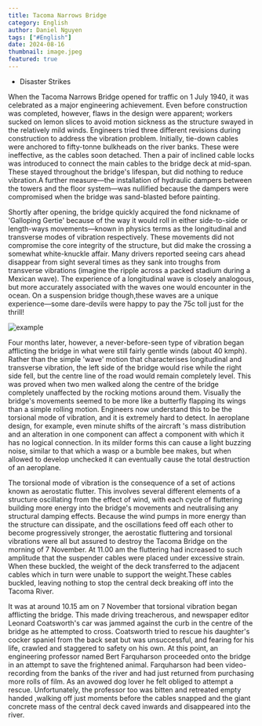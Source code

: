 ```yaml
---
title: Tacoma Narrows Bridge
category: English
author: Daniel Nguyen
tags: ["#English"]
date: 2024-08-16
thumbnail: image.jpeg
featured: true
---
```


- Disaster Strikes

When the Tacoma Narrows Bridge opened for traffic on 1 July 1940, it was celebrated as a major engineering achievement. Even before construction was completed, however, flaws in the design were apparent; workers sucked on lemon slices to avoid motion sickness as the structure swayed in the relatively mild winds. Engineers tried three different revisions during construction to address the vibration problem. Initially, tie-down cables were anchored to fifty-tonne bulkheads on the river banks. These were ineffective, as the cables soon detached. Then a pair of inclined cable locks was introduced to connect the main cables to the bridge deck at mid-span. These stayed throughout the bridge's lifespan, but did nothing to reduce vibration.A further measure—the installation of hydraulic dampers between the towers and the floor system—was nullified because the dampers were compromised when the bridge was sand-blasted before painting.

Shortly after opening, the bridge quickly acquired the fond nickname of 'Galloping Gertie' because of the way it would roll in either side-to-side or length-ways movements—known in physics terms as the longitudinal and transverse modes of vibration respectively. These movements did not compromise the core integrity of the structure, but did make the crossing a somewhat white-knuckle affair. Many drivers reported seeing cars ahead disappear from sight several times as they sank into troughs from transverse vibrations (imagine the ripple across a packed stadium during a Mexican wave). The experience of a longitudinal wave is closely analogous, but more accurately associated with the waves one would encounter in the ocean. On a suspension bridge though,these waves are a unique experience—some dare-devils were happy to pay the 75c toll just for the thrill!

![example](./1.png 'example')

Four months later, however, a never-before-seen type of vibration began afflicting the bridge in what were still fairly gentle winds (about 40 kmph). Rather than the simple 'wave' motion that characterises longitudinal and transverse vibration, the left side of the bridge would rise while the right side fell, but the centre line of the road would remain completely level. This was proved when two men walked along the centre of the bridge completely unaffected by the rocking motions around them. Visually the bridge's movements seemed to be more like a butterfly flapping its wings than a simple rolling motion. Engineers now understand this to be the torsional mode of vibration, and it is extremely hard to detect. In aeroplane design, for example, even minute shifts of the aircraft 's mass distribution and an alteration in one component can affect a component with which it has no logical connection. In its milder forms this can cause a light buzzing noise, similar to that which a wasp or a bumble bee makes, but when allowed to develop unchecked it can eventually cause the total destruction of an aeroplane.

The torsional mode of vibration is the consequence of a set of actions known as aerostatic flutter. This involves several different elements of a structure oscillating from the effect of wind, with each cycle of fluttering building more energy into the bridge's movements and neutralising any structural damping effects. Because the wind pumps in more energy than the structure can dissipate, and the oscillations feed off each other to become progressively stronger, the aerostatic fluttering and torsional vibrations were all but assured to destroy the Tacoma Bridge on the morning of 7 November. At 11.00 am the fluttering had increased to such amplitude that the suspender cables were placed under excessive strain. When these buckled, the weight of the deck transferred to the adjacent cables which in turn were unable to support the weight.These cables buckled, leaving nothing to stop the central deck breaking off into the Tacoma River.

It was at around 10.15 am on 7 November that torsional vibration began afflicting the bridge. This made driving treacherous, and newspaper editor Leonard Coatsworth's car was jammed against the curb in the centre of the bridge as he attempted to cross. Coatsworth tried to rescue his daughter's cocker spaniel from the back seat but was unsuccessful, and fearing for his life, crawled and staggered to safety on his own. At this point, an engineering professor named Bert Farquharson proceeded onto the bridge in an attempt to save the frightened animal. Farquharson had been video-recording from the banks of the river and had just returned from purchasing more rolls of film. As an avowed dog lover he felt obliged to attempt a rescue. Unfortunately, the professor too was bitten and retreated empty handed ,walking off just moments before the cables snapped and the giant concrete mass of the central deck caved inwards and disappeared into the river.